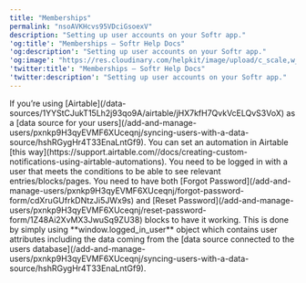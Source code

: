 ```yaml
---
title: "Memberships"
permalink: "nsoAVKHcvs95VDciGsoexV"
description: "Setting up user accounts on your Softr app."
'og:title': "Memberships – Softr Help Docs"
'og:description': "Setting up user accounts on your Softr app."
'og:image': "https://res.cloudinary.com/helpkit/image/upload/c_scale,w_700,q_auto/v1674219840/softrdocs_meta_OG_Image_Url_258f31c013.png"
'twitter:title': "Memberships – Softr Help Docs"
'twitter:description': "Setting up user accounts on your Softr app."
---
```

<AccordionGroup>
   <Accordion title="How to set up notifications to get an email when a new user account is created on my Softr app?">
If you’re using [Airtable](/data-sources/1YYStCJukT15Lh2j93qo9A/airtable/jHX7kfH7QvkVcELQvS3VoX) as a [data source for your users](/add-and-manage-users/pxnkp9H3qyEVMF6XUceqnj/syncing-users-with-a-data-source/hshRGygHr4T33EnaLntGf9). You can set an automation in Airtable [this way](https://support.airtable.com//docs/creating-custom-notifications-using-airtable-automations).
   </Accordion>

   <Accordion title="I've added conditional filter/block page visibility but can't see anything.">
You need to be logged in with a user that meets the conditions to be able to see relevant entries/blocks/pages.
   </Accordion>

   <Accordion title="I've added a Forgot Password block, but it doesn't work.">
You need to have both [Forgot Password](/add-and-manage-users/pxnkp9H3qyEVMF6XUceqnj/forgot-password-form/cdXruGUfrkDNtzJi5JWx9s) and [Reset Password](/add-and-manage-users/pxnkp9H3qyEVMF6XUceqnj/reset-password-form/1Z48Ai2XvMX3JwuSq9ZU38) blocks to have it working.
   </Accordion>

   <Accordion title="I want to access logged-in users' data via a custom code block.">
This is done by simply using **window.logged_in_user** object which contains user attributes including the data coming from the [data source connected to the users database](/add-and-manage-users/pxnkp9H3qyEVMF6XUceqnj/syncing-users-with-a-data-source/hshRGygHr4T33EnaLntGf9).
   </Accordion>
</AccordionGroup>
